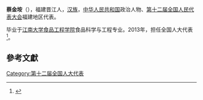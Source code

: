 '''蔡金垵'''（{{bd|1965年||}}），福建晋江人，[[汉族|汉族]]，[[中华人民共和国|中华人民共和国]]政治人物、[[第十二届全国人民代表大会|第十二届全国人民代表大会]]福建地区代表。

毕业于[[江南大学食品工程学院|江南大学食品工程学院]]食品科学与工程专业。2013年，担任全国人大代表<ref>{{cite news|title=全国人大代表信息-蔡金垵|url= http://210.82.31.1:8084/delegate/viewDelegate.action?dbid=121095|accessdate=2013-04-05|newspaper=全国人大网}}{{Dead link|date=2020年1月 |bot=InternetArchiveBot |fix-attempted=yes }}</ref>。

==參考文獻==
{{reflist}}
{{中国政治人物小作品}}

[[Category:第十二届全国人大代表|Category:第十二届全国人大代表]]